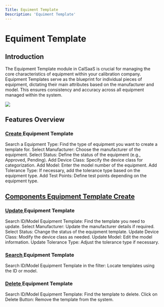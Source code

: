 ```yaml
---
Title: Equiment Template
Description: 'Equiment Template'
---
```

# Equiment Template

## Introduction

The Equipment Template module in CalSaaS is crucial for managing the core characteristics of equipment within your calibration company. Equipment Templates serve as the blueprint for individual pieces of equipment, dictating their main attributes based on the manufacturer and model. This ensures consistency and accuracy across all equipment managed within the system.

<img  src="/images/equipment-template/Home-Equipmenttemplate.gif"/>

## Features Overview

###  <a href="Equipment Template Create.mdx">Create </a> Equipment Template

Search a Equipment Type: Find the type of equipment you want to create a template for.
Select Manufacturer: Choose the manufacturer of the equipment.
Select Status: Define the status of the equipment (e.g., Approved, Pending).
Add Device Class: Specify the device class for categorization.
Add Model: Enter the model number of the equipment.
Add Tolerance Type: If necessary, add the tolerance type based on the equipment type.
Add Test Points: Define test points depending on the equipment type.

 ## <a href="Components Equipment Template Create.mdx">Components Equipment Template Create</a> 

###  <a href="Equipment Template Update.mdx">Update </a> Equipment Template
Search ID/Model Equipment Template: Find the template you need to update.
Select Manufacturer: Update the manufacturer details if required.
Select Status: Change the status of the equipment template.
Update Device Class: Modify the device class as needed.
Update Model: Edit the model information.
Update Tolerance Type: Adjust the tolerance type if necessary.

### <a href="Equipment Template Search.mdx"> Search  </a> Equipment Template
Search ID/Model Equipment Template in the filter: Locate templates using the ID or model.

### <a href="Equipment Template Delete.mdx">Delete </a> Equipment Template
Search ID/Model Equipment Template: Find the template to delete.
Click on Delete Button: Remove the template from the system.





